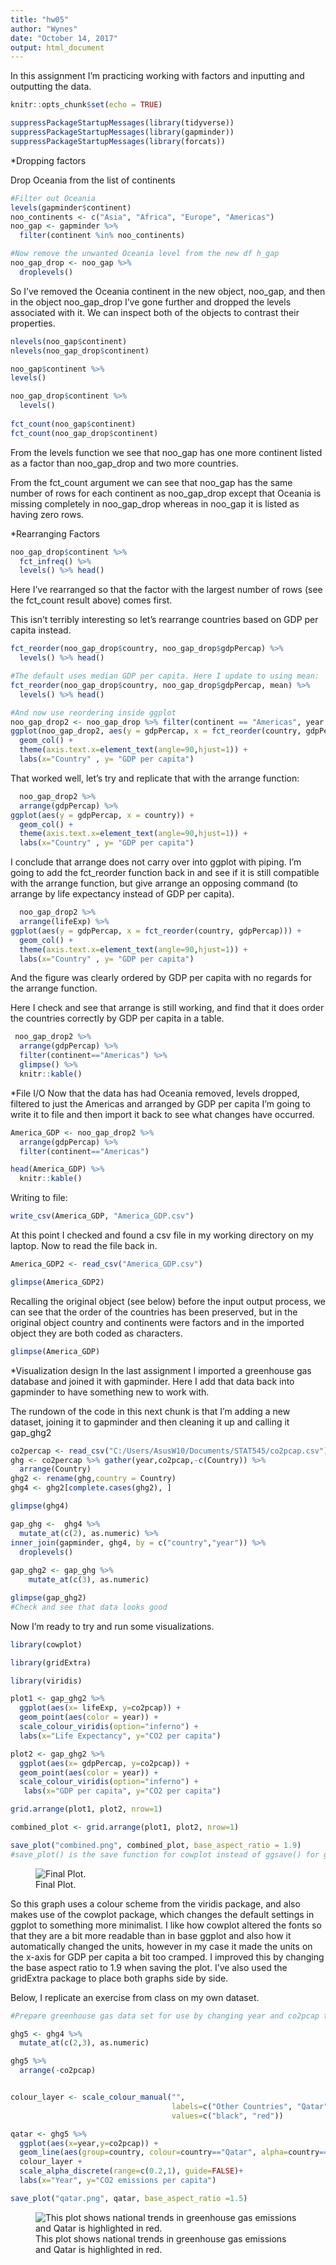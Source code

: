 ```yaml
---
title: "hw05"
author: "Wynes"
date: "October 14, 2017"
output: html_document
---
```

In this assignment I'm practicing working with factors and inputting and outputting the data. 
```r
knitr::opts_chunk$set(echo = TRUE)
```

```r
suppressPackageStartupMessages(library(tidyverse))
suppressPackageStartupMessages(library(gapminder))
suppressPackageStartupMessages(library(forcats))
```



*Dropping factors


Drop Oceania from the list of continents
```r
#Filter out Oceania
levels(gapminder$continent)
noo_continents <- c("Asia", "Africa", "Europe", "Americas")
noo_gap <- gapminder %>%
  filter(continent %in% noo_continents)

#Now remove the unwanted Oceania level from the new df h_gap
noo_gap_drop <- noo_gap %>% 
  droplevels()
```



So I've removed the Oceania continent in the new object, noo_gap, and then in the object noo_gap_drop I've gone further and dropped the levels associated with it. We can inspect both of the objects to contrast their properties.

```r
nlevels(noo_gap$continent)
nlevels(noo_gap_drop$continent)

noo_gap$continent %>% 
levels() 

noo_gap_drop$continent %>% 
  levels()
  
fct_count(noo_gap$continent)
fct_count(noo_gap_drop$continent)

```



From the levels function we see that noo_gap has one more continent listed as a factor than noo_gap_drop and two more countries.

From the fct_count argument we can see that noo_gap has the same number of rows for each continent as noo_gap_drop except that Oceania is missing completely in noo_gap_drop whereas in noo_gap it is listed as having zero rows.

*Rearranging Factors
```r
noo_gap_drop$continent %>% 
  fct_infreq() %>%
  levels() %>% head()
```



Here I've rearranged so that the factor with the largest number of rows (see the fct_count result above) comes first.

This isn't terribly interesting so let's rearrange countries based on GDP per capita instead.


```r
fct_reorder(noo_gap_drop$country, noo_gap_drop$gdpPercap) %>% 
  levels() %>% head()

#The default uses median GDP per capita. Here I update to using mean:
fct_reorder(noo_gap_drop$country, noo_gap_drop$gdpPercap, mean) %>% 
  levels() %>% head()

#And now use reordering inside ggplot
noo_gap_drop2 <- noo_gap_drop %>% filter(continent == "Americas", year =="2007")
ggplot(noo_gap_drop2, aes(y = gdpPercap, x = fct_reorder(country, gdpPercap))) +
  geom_col() +
  theme(axis.text.x=element_text(angle=90,hjust=1)) +
  labs(x="Country" , y= "GDP per capita")

```



That worked well, let's try and replicate that with the arrange function:
```r
  noo_gap_drop2 %>% 
  arrange(gdpPercap) %>% 
ggplot(aes(y = gdpPercap, x = country)) +
  geom_col() +
  theme(axis.text.x=element_text(angle=90,hjust=1)) +
  labs(x="Country" , y= "GDP per capita")
```



I conclude that arrange does not carry over into ggplot with piping. I'm going to add the fct_reorder function back in and see if it is still compatible with the arrange function, but give arrange an opposing command (to arrange by life expectancy instead of GDP per capita).

```r
  noo_gap_drop2 %>% 
  arrange(lifeExp) %>% 
ggplot(aes(y = gdpPercap, x = fct_reorder(country, gdpPercap))) +
  geom_col() +
  theme(axis.text.x=element_text(angle=90,hjust=1)) +
  labs(x="Country" , y= "GDP per capita")
```



And the figure was clearly ordered by GDP per capita with no regards for the arrange function.

Here I check and see that arrange is still working, and find that it does order the countries correctly by GDP per capita in a table.

```r
 noo_gap_drop2 %>% 
  arrange(gdpPercap) %>% 
  filter(continent=="Americas") %>% 
  glimpse() %>% 
  knitr::kable()
```



*File I/O
Now that the data has had Oceania removed, levels dropped, filtered to just the Americas and arranged by GDP per capita I'm going to write it to file and then import it back to see what changes have occurred.

```r
America_GDP <- noo_gap_drop2 %>% 
  arrange(gdpPercap) %>% 
  filter(continent=="Americas")

head(America_GDP) %>% 
  knitr::kable()
```



Writing to file:
```r
write_csv(America_GDP, "America_GDP.csv")
```



At this point I checked and found a csv file in my working directory on my laptop. Now to read the file back in.

```r
America_GDP2 <- read_csv("America_GDP.csv")

glimpse(America_GDP2) 
```



Recalling the original object (see below) before the input output process, we can see that the order of the countries has been preserved, but in the original object country and continents were factors and in the imported object they are both coded as characters.
```r
glimpse(America_GDP) 
```



*Visualization design
In the last assignment I imported a greenhouse gas database and joined it with gapminder. Here I add that data back into gapminder to have something new to work with.

The rundown of the code in this next chunk is that I'm adding a new dataset, joining it to gapminder and then cleaning it up and calling it gap_ghg2
```r
co2percap <- read_csv("C:/Users/AsusW10/Documents/STAT545/co2pcap.csv")
ghg <- co2percap %>% gather(year,co2pcap,-c(Country)) %>% 
  arrange(Country)
ghg2 <- rename(ghg,country = Country)
ghg4 <- ghg2[complete.cases(ghg2), ]

glimpse(ghg4)

gap_ghg <-  ghg4 %>% 
  mutate_at(c(2), as.numeric) %>% 
inner_join(gapminder, ghg4, by = c("country","year")) %>% 
  droplevels()
   
gap_ghg2 <- gap_ghg %>% 
    mutate_at(c(3), as.numeric) 

glimpse(gap_ghg2)
#Check and see that data looks good

```



Now I'm ready to try and run some visualizations.

```r

library(cowplot)

library(gridExtra)

library(viridis)

plot1 <- gap_ghg2 %>% 
  ggplot(aes(x= lifeExp, y=co2pcap)) +
  geom_point(aes(color = year)) +
  scale_colour_viridis(option="inferno") +
  labs(x="Life Expectancy", y="CO2 per capita")

plot2 <- gap_ghg2 %>% 
  ggplot(aes(x= gdpPercap, y=co2pcap)) +
  geom_point(aes(color = year)) +
  scale_colour_viridis(option="inferno") +
   labs(x="GDP per capita", y="CO2 per capita")

grid.arrange(plot1, plot2, nrow=1)

combined_plot <- grid.arrange(plot1, plot2, nrow=1)

save_plot("combined.png", combined_plot, base_aspect_ratio = 1.9)
#save_plot() is the save function for cowplot instead of ggsave() for ggplot

```


![Final Plot.](C:/Users/AsusW10/Documents/STAT545/STAT545-hw-wynes-chris/hw05/combined.png)

So this graph uses a colour scheme from the viridis package, and also makes use of the cowplot package, which changes the default settings in ggplot to something more minimalist. I like how cowplot altered the fonts so that they are a bit more readable than in base ggplot and also how it automatically changed the units, however in my case it made the units on the x-axis for GDP per capita a bit too cramped. I improved this by changing the base aspect ratio to 1.9 when saving the plot. I've also used the gridExtra package to place both graphs side by side. 


Below, I replicate an exercise from class on my own dataset.
```r
#Prepare greenhouse gas data set for use by changing year and co2pcap to numeric

ghg5 <- ghg4 %>% 
  mutate_at(c(2,3), as.numeric)

ghg5 %>% 
  arrange(-co2pcap)


colour_layer <- scale_colour_manual("", 
                                    labels=c("Other Countries", "Qatar"),
                                    values=c("black", "red"))

qatar <- ghg5 %>% 
  ggplot(aes(x=year,y=co2pcap)) +
  geom_line(aes(group=country, colour=country=="Qatar", alpha=country=="Qatar")) +
  colour_layer +
  scale_alpha_discrete(range=c(0.2,1), guide=FALSE)+
  labs(x="Year", y="CO2 emissions per capita")

save_plot("qatar.png", qatar, base_aspect_ratio =1.5)

```

![This plot shows national trends in greenhouse gas emissions and Qatar is highlighted in red.](C:/Users/AsusW10/Documents/STAT545/STAT545-hw-wynes-chris/hw05/qatar.png)